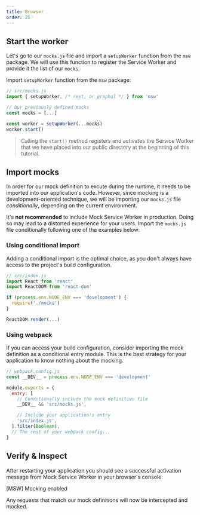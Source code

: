 ```yaml
---
title: Browser
order: 25
---
```


## Start the worker

Let's go to our `mocks.js` file and import a `setupWorker` function from the `msw` package. We will use this function to register the Service Worker and provide it the list of our `mocks`.

<Action>
  Import <code>setupWorker</code> function from the <code>msw</code> package:
</Action>

```js showLineNumbers focusedLines=2,7-8
// src/mocks.js
import { setupWorker, /* rest, or graphql */ } from 'msw'

// Our previously defined mocks
const mocks = [...]

const worker = setupWorker(...mocks)
worker.start()
```

> Calling the `start()` method registers and activates the Service Worker that we have placed into our public directory at the beginning of this tutorial.

## Import mocks

In order for our mock definition to excute during the runtime, it needs to be imported into our application's code. However, since mocking is a development-oriented technique, we will be importing our `mocks.js` file _conditionally_, depending on the current environment.

<Hint mode="warning">
  It's <strong>not recommended</strong> to include Mock Service Worker in
  production. Doing so may lead to a distorted experience for your users.
</Hint>
<Action>
  Import the <code>mocks.js</code> file conditionally following one of the
  examples below:
</Action>

### Using conditional import

Adding a conditional import is the optimal choice, as you don't always have access to the project's build configuration.

```js showLineNumbers focusedLines=5-7
// src/index.js
import React from 'react'
import ReactDOM from 'react-dom'

if (process.env.NODE_ENV === 'development') {
  require('./mocks')
}

ReactDOM.render(...)
```

### Using webpack

If you can access your build configuration, consider importing the mock definition as a conditional entry module. This is the best strategy for your application to know nothing about the mocking.

```js showLineNumbers focusedLines=6-7
// webpack.config.js
const __DEV__ = process.env.NODE_ENV === 'development'

module.exports = {
  entry: [
    // Conditionally include the mock definition file
    __DEV__ && 'src/mocks.js',

    // Include your application's entry
    'src/index.js',
  ].filter(Boolean),
  // The rest of your webpack config...
}
```

## Verify & Inspect

After restarting your application you should see a successful activation message from Mock Service Worker in your browser's console:

<ConsoleMessage>[MSW] Mocking enabled</ConsoleMessage>

Any requests that match our mock definitions will now be intercepted and mocked.
